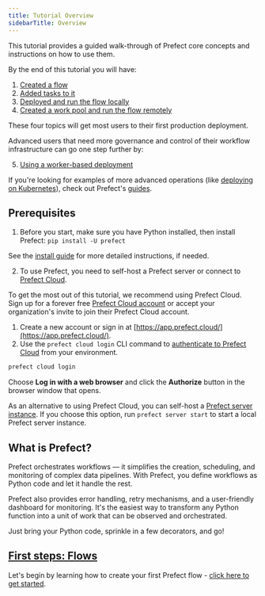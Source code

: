 ```yaml
---
title: Tutorial Overview
sidebarTitle: Overview
---
```


This tutorial provides a guided walk-through of Prefect core concepts and instructions on how to use them.

By the end of this tutorial you will have:

1. [Created a flow](/2.16/tutorial/flows/)
2. [Added tasks to it](/2.16/tutorial/tasks/)
3. [Deployed and run the flow locally](/2.16/tutorial/deployments/)
4. [Created a work pool and run the flow remotely](/2.16/tutorial/work-pools/)

These four topics will get most users to their first production deployment.

Advanced users that need more governance and control of their workflow infrastructure can go one step further by:

5. [Using a worker-based deployment](/2.16/tutorial/workers/)

If you're looking for examples of more advanced operations (like [deploying on Kubernetes](/2.16/guides/deployment/kubernetes/)), check out Prefect's [guides](/2.16/guides/).

## Prerequisites

1. Before you start, make sure you have Python installed, then install Prefect: `pip install -U prefect`

See the [install guide](/2.16/getting-started/installation/) for more detailed instructions, if needed.

2. To use Prefect, you need to self-host a Prefect server or connect to [Prefect Cloud](https://app.prefect.cloud).

To get the most out of this tutorial, we recommend using Prefect Cloud.
Sign up for a forever free [Prefect Cloud account](/2.16/cloud/) or accept your organization's invite to join their Prefect Cloud account.

1. Create a new account or sign in at [https://app.prefect.cloud/](https://app.prefect.cloud/).
1. Use the `prefect cloud login` CLI command to [authenticate to Prefect Cloud](/2.16/cloud/users/api-keys/) from your environment.

<div class="terminal">

```bash
prefect cloud login
```

</div>

Choose **Log in with a web browser** and click the **Authorize** button in the browser window that opens.

As an alternative to using Prefect Cloud, you can self-host a [Prefect server instance](/2.16/host/).
If you choose this option, run `prefect server start` to start a local Prefect server instance.

## What is Prefect?

Prefect orchestrates workflows — it simplifies the creation, scheduling, and monitoring of complex data pipelines.
With Prefect, you define workflows as Python code and let it handle the rest.

Prefect also provides error handling, retry mechanisms, and a user-friendly dashboard for monitoring.
It's the easiest way to transform any Python function into a unit of work that can be observed and orchestrated.

Just bring your Python code, sprinkle in a few decorators, and go!

## [First steps: Flows](/2.16/tutorial/flows/)

Let's begin by learning how to create your first Prefect flow - [click here to get started](/2.16/tutorial/flows/).

